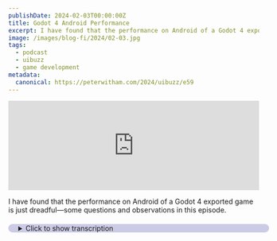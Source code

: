```yaml
---
publishDate: 2024-02-03T00:00:00Z
title: Godot 4 Android Performance
excerpt: I have found that the performance on Android of a Godot 4 exported game is just dreadful—some questions and observations in this episode.
image: /images/blog-fi/2024/02-03.jpg
tags:
  - podcast
  - uibuzz
  - game development
metadata:
  canonical: https://peterwitham.com/2024/uibuzz/e59
---
```


<iframe width="100%" height="180" frameborder="no" scrolling="no" seamless="" src="https://share.transistor.fm/e/78587a8d"></iframe>

<Player/>

I have found that the performance on Android of a Godot 4 exported game is just dreadful—some questions and observations in this episode.

<details>
  <summary
  style="
     margin-top: 20px;
     margin-bottom: 80px;
     padding-left: 20px;
     border-radius: 10px;
     border-width: 1px;
     border-color: rgb(255,255,255,0.2);
     width: 100%;
     background-color: rgb(0, 0, 128, 0.2);
">Click to show transcription</summary>

 #### Transcription
  What's up. Everybody. Bill can turn the episode of the UI buzz podcast. And this one, I'm going to talk a little bit about good DOE. And it specifically publishing to Android. And this is more of a question to the audience because I'm a little confused by this and I'm going to go with what I read online and hopefully this will get fixed very soon. But here's the problem. 

I am working on my endless hurdles gain and publishing to the Android platform via Godot. Now I'm using the dove for, for this. And I have not tried reverting back to Godot three to, to know what happens there. So that's number one. I'm assuming it's doable. But I don't know if there's going to be problems with that. 

That would be interesting. And I, if I try that, I'll be sure to share my notes with you on this. But these are the thing is. Publishing with Godot for. And to the Android platform. So basically making an AP K file. Now, not that I understand the full ins and outs of publishing on good dough, but.  I've noticed the performance. 

Firstly, I've successfully published. Right? I created a key store file.   For Android and then got all of that working. Changed a couple of options for the Android export. Just things like adding the icon files and all that kind of standard stuff. Right. So I haven't tweaked any of the advanced settings or anything like that because I don't understand them yet. But I will say this the performance. When I run it on my Android tablet. Is absolutely dreadful. There's no other way to put it. 

It's really terrible. And I, I thought I'd done something wrong, but I went through all the settings and I'm like, Nope, not seeing anything here.  And of course naturally then went online to see what other folks were experiencing and turns out. I found two things and I don't know the relevance of this because some of them are not exactly new posts. 

So if you know better, please reach out to me at @UIBuzz on Twitter. Or go to PeterWitham.com and let me know, but.  There's two things of no, firstly it seems that people are accepting and recognizing that, for some reason. Exporting Godot 4 is really terrible performance compared to Godot three, when it comes to the Android platforms. Now I don't, again, this is a slightly older post, but I don't know, but that, that's why I'm thinking about going backwards. Good at three and, and trying to the export. And the other thing they mentioned and forgive me if I get the name wrong, I'm not that familiar with this. I think it was like GLE three and, and they were saying go and send it to you as GLE. To something like that. 

And people have had good results with that. Now, I don't know if that was with Godot four because they didn't specify. Now, I don't even know what that is, but I'm guessing it's obviously some kind of rendering or engine setting. But when I was looking in the export for Android and the project properties. On Godot. 

I couldn't find this, this option anywhere to try the different settings. So if anyone knows again, anyone knows about that. Reach out to me, let me know.  I'd really want to get this. Uh, testable beta version out for my beta teams to play with on the Android platform. But right now, uh, this performance is so bad that I, I can't even play it myself. 

Let alone. Export it for other people to, to test it.  So I need to get over this now. The good news is I slept plenty of work to do on the game, in the good old version. And I'm working on that. And,  the live streams, I'll put a link in the show notes. And as I've mentioned before,  making a game like this, I'm building a course for it. 

So other folks can go from nothing to a completely game as well, which is also why I wanted to start exploring the export options because I'm getting close to making those videos again. If you're interested in learning that course. There'll be a link in the show notes where you can sign up to be notified when it's ready. 

But  this is a troubling performance issue that I have not seen so far on the other platforms. I published two, for example.  IOS and things like that.  I think I did a Mac version and I may have exported it to windows. I cannot remember. I had, I know I've not tried the web yet. But this is definitely very noticeable on the Android platforms.  If anyone knows anything about this again, I'd be greatly indebted to you if you've got answers or even if you just let me know. 

Yeah. Right now it's a known problem with good old four don't don't go there. Right. Because that's fine. I can do that. I can either wait. But I will likely try it. We could do three.  Don't know, like I say, what happens if you try and load a.  Good old for project in Guthrie, but. I'm certainly willing to try it because time is on my side here. 

I don't have a pressing deadline other than I'd like to get this done. So just putting that out there in. And kind of a short develop of,  audio log version this week. And,  love to hear people's thoughts on this.  Also,  working on a few other things and,  like I said, the Godot course. And basically just learning a lot more about Godot. 

My problem is I'm worried that if the more I learn about the DOE and the less I'm using unreal engine, the more I'll forget about unreal engine, because I have big plans for a 3d game in that as well.  On top of that as well, I've also been working on the Sprite kit version. And putting some updates in there with a unified interface. 

And I'd mentioned before the game center support. Which is,  very interesting,  very close to shipping that I think.  So far not seeing any bugs, as far as that version. So I may ship that version.   Out to the app store on iOS only and see what becomes there, but people seem to be.  Competing with that. 

And the leader board is working. Exactly as I expected. I'll put a link in the show notes for that version of the game. If you want to play it. Other than that folks. That's it just a lot of stuff going on this week. If you would like to come on the podcast and talk about your,  your app or game development, you are more than welcome to again, reach out to me, PeterWitham.com. Or at @UIBuzz  on Twitter or X or whatever, they're calling it this week. That's it folks speak to you. 

The next one.
</details>
